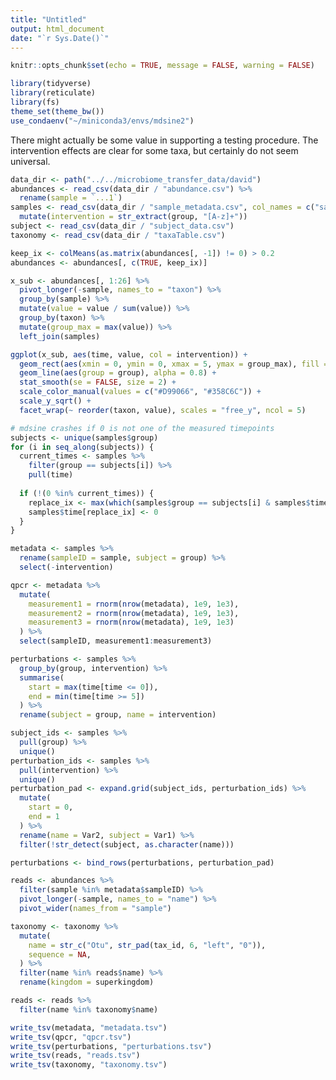 ```yaml
---
title: "Untitled"
output: html_document
date: "`r Sys.Date()`"
---
```


```r
knitr::opts_chunk$set(echo = TRUE, message = FALSE, warning = FALSE)
```

```r
library(tidyverse)
library(reticulate)
library(fs)
theme_set(theme_bw())
use_condaenv("~/miniconda3/envs/mdsine2")
```

There might actually be some value in supporting a testing procedure. The
intervention effects are clear for some taxa, but certainly do not seem
universal.

```r
data_dir <- path("../../microbiome_transfer_data/david")
abundances <- read_csv(data_dir / "abundance.csv") %>%
  rename(sample = `...1`)
samples <- read_csv(data_dir / "sample_metadata.csv", col_names = c("sample", "group", "time")) %>%
  mutate(intervention = str_extract(group, "[A-z]+"))
subject <- read_csv(data_dir / "subject_data.csv")
taxonomy <- read_csv(data_dir / "taxaTable.csv")

keep_ix <- colMeans(as.matrix(abundances[, -1]) != 0) > 0.2
abundances <- abundances[, c(TRUE, keep_ix)]
```

```r
x_sub <- abundances[, 1:26] %>%
  pivot_longer(-sample, names_to = "taxon") %>%
  group_by(sample) %>%
  mutate(value = value / sum(value)) %>%
  group_by(taxon) %>%
  mutate(group_max = max(value)) %>%
  left_join(samples)

ggplot(x_sub, aes(time, value, col = intervention)) +
  geom_rect(aes(xmin = 0, ymin = 0, xmax = 5, ymax = group_max), fill = "#D9D9D9", col = NA, alpha = 0.2) +
  geom_line(aes(group = group), alpha = 0.8) +
  stat_smooth(se = FALSE, size = 2) +
  scale_color_manual(values = c("#D99066", "#358C6C")) +
  scale_y_sqrt() +
  facet_wrap(~ reorder(taxon, value), scales = "free_y", ncol = 5)
```

```r
# mdsine crashes if 0 is not one of the measured timepoints
subjects <- unique(samples$group)
for (i in seq_along(subjects)) {
  current_times <- samples %>%
    filter(group == subjects[i]) %>%
    pull(time)
  
  if (!(0 %in% current_times)) {
    replace_ix <- max(which(samples$group == subjects[i] & samples$time <= 0))
    samples$time[replace_ix] <- 0
  }
}

metadata <- samples %>%
  rename(sampleID = sample, subject = group) %>%
  select(-intervention)

qpcr <- metadata %>%
  mutate(
    measurement1 = rnorm(nrow(metadata), 1e9, 1e3), 
    measurement2 = rnorm(nrow(metadata), 1e9, 1e3), 
    measurement3 = rnorm(nrow(metadata), 1e9, 1e3)
  ) %>%
  select(sampleID, measurement1:measurement3)

perturbations <- samples %>%
  group_by(group, intervention) %>%
  summarise(
    start = max(time[time <= 0]),
    end = min(time[time >= 5])
  ) %>%
  rename(subject = group, name = intervention)

subject_ids <- samples %>%
  pull(group) %>%
  unique()
perturbation_ids <- samples %>%
  pull(intervention) %>%
  unique()
perturbation_pad <- expand.grid(subject_ids, perturbation_ids) %>%
  mutate(
    start = 0,
    end = 1 
  ) %>%
  rename(name = Var2, subject = Var1) %>%
  filter(!str_detect(subject, as.character(name)))

perturbations <- bind_rows(perturbations, perturbation_pad)
```


```r
reads <- abundances %>%
  filter(sample %in% metadata$sampleID) %>%
  pivot_longer(-sample, names_to = "name") %>%
  pivot_wider(names_from = "sample")

taxonomy <- taxonomy %>%
  mutate(
    name = str_c("Otu", str_pad(tax_id, 6, "left", "0")),
    sequence = NA,
  ) %>%
  filter(name %in% reads$name) %>%
  rename(kingdom = superkingdom)

reads <- reads %>%
  filter(name %in% taxonomy$name)

write_tsv(metadata, "metadata.tsv")
write_tsv(qpcr, "qpcr.tsv")
write_tsv(perturbations, "perturbations.tsv")
write_tsv(reads, "reads.tsv")
write_tsv(taxonomy, "taxonomy.tsv")
```

